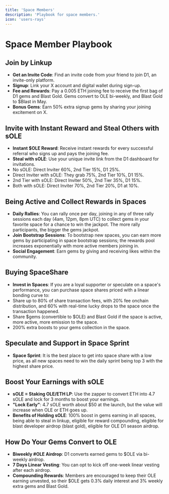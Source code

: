 ```yaml
---
title: 'Space Members'
description: 'Playbook for space members.'
icon: 'users-rays'
---
```


# Space Member Playbook

## Join by Linkup
- **Get an Invite Code**: Find an invite code from your friend to join D1, an invite-only platform.
- **Signup**: Link your X account and digital wallet during sign-up.
- **Fee and Rewards**: Pay a 0.005 ETH joining fee to receive the first bag of D1 gems and Blast Gold. Gems convert to OLE bi-weekly, and Blast Gold to $Blast in May.
- **Bonus Gems**: Earn 50% extra signup gems by sharing your joining excitement on X.

## Invite with Instant Reward and Steal Others with sOLE
- **Instant $OLE Reward**: Receive instant rewards for every successful referral who signs up and pays the joining fee.
- **Steal with sOLE**: Use your unique invite link from the D1 dashboard for invitations.
 - No sOLE: Direct Inviter 60%, 2nd Tier 15%, D1 25%.
 - Direct Inviter with sOLE: They grab 75%, 2nd Tier 10%, D1 15%.
 - 2nd Tier with sOLE: Direct Inviter 50%, 2nd Tier 35%, D1 15%.
 - Both with sOLE: Direct Inviter 70%, 2nd Tier 20%, D1 at 10%.

## Being Active and Collect Rewards in Spaces
- **Daily Rallies**: You can rally once per day, joining in any of three rally sessions each day (4am, 12pm, 8pm UTC) to collect gems in your favorite space for a chance to win the jackpot. The more rally participants, the bigger the gems jackpot.
- **Join Bootstrap Sessions**: To bootstrap new spaces, you can earn more gems by participating in space bootstrap sessions; the rewards pool increases exponentially with more active members joining in.
- **Social Engagement**: Earn gems by giving and receiving likes within the community.

## Buying SpaceShare
- **Invest in Spaces**: If you are a loyal supporter or speculate on a space's performance, you can purchase space shares priced with a linear bonding curve to:
- Share up to 80% of share transaction fees, with 20% fee onchain distribution, and 60% with real-time lucky drops to the space once the transaction happened.
- Share $gems (convertible to $OLE) and Blast Gold if the space is active, more active, more emission to the space.
- 200% extra boosts to your gems collection in the space.

## Speculate and Support in Space Sprint
- **Space Sprint**: It is the best place to get into space share with a low price, as all new spaces need to win the daily sprint being top 3 with the highest share price.

## Boost Your Earnings with sOLE
- **sOLE = Staking OLE/ETH LP**: Use the zapper to convert ETH into 4.7 sOLE and lock for 3 months to boost your earnings.
- **"Lock Early"**: 4.7 sOLE worth about $50 at the launch, but the value will increase when OLE or ETH goes up.
- **Benefits of Holding sOLE**: 100% boost in gems earning in all spaces, being able to steal in linkup, eligible for reward compounding, eligible for blast developer airdrop (blast gold), eligible for OLE D1 season airdrop.

## How Do Your Gems Convert to OLE
- **Biweekly #OLE Airdrop**: D1 converts earned gems to $OLE via bi-weekly airdrop.
- **7 Days Linear Vesting**: You can opt to kick off one-week linear vesting after each airdrop.
- **Compounding Rewards**: Members are encouraged to keep their OLE earning unvested, so their $OLE gets 0.3% daily interest and 3% weekly extra gems and Blast Gold.
